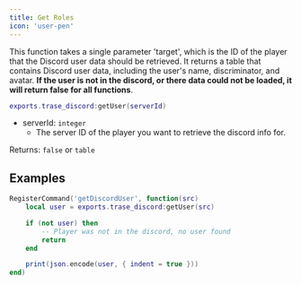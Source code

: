 ```yaml
---
title: Get Roles
icon: 'user-pen'
---
```


This function takes a single parameter 'target', which is the ID of the player that the Discord user data should be retrieved. It returns a table that contains Discord user data, including the user's name, discriminator, and avatar. **If the user is not in the discord, or there data could not be loaded, it will return false for all functions**.

```lua
exports.trase_discord:getUser(serverId)
```
- serverId: ``integer``
    - The server ID of the player you want to retrieve the discord info for.

Returns: ``false`` or ``table``

## Examples
```lua
RegisterCommand('getDiscordUser', function(src)
    local user = exports.trase_discord:getUser(src)

    if (not user) then
        -- Player was not in the discord, no user found
        return
    end

    print(json.encode(user, { indent = true }))
end)
```